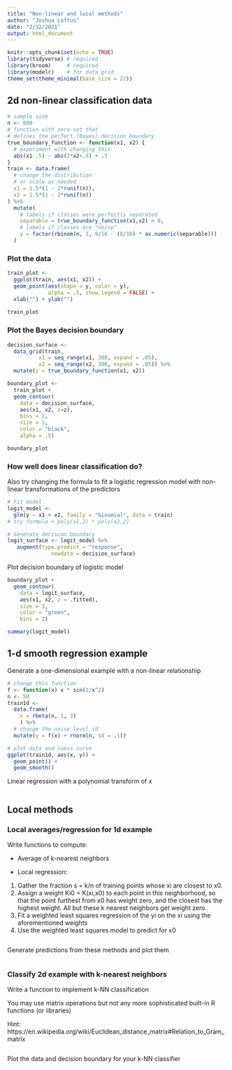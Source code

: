 ```yaml
---
title: "Non-linear and local methods"
author: "Joshua Loftus"
date: "2/12/2021"
output: html_document
---
```


```r
knitr::opts_chunk$set(echo = TRUE)
library(tidyverse) # required
library(broom)     # required
library(modelr)    # for data_grid
theme_set(theme_minimal(base_size = 22))
```

## 2d non-linear classification data

```r
# sample size
n <- 800
# function with zero set that
# defines the perfect (Bayes) decision boundary
true_boundary_function <- function(x1, x2) {
  # experiment with changing this
  abs(x1-.5) - abs(2*x2+.5) + .3
}
train <- data.frame(
  # change the distribution
  # or scale as needed
  x1 = 1.5*(1 - 2*runif(n)),
  x2 = 1.5*(1 - 2*runif(n))
) %>% 
  mutate(
    # labels if classes were perfectly separated
    separable = true_boundary_function(x1,x2) > 0,
    # labels if classes are "noisy"
    y = factor(rbinom(n, 1, 9/10 - (8/10) * as.numeric(separable)))
  )
```

### Plot the data

```r
train_plot <-
  ggplot(train, aes(x1, x2)) +
  geom_point(aes(shape = y, color = y),
             alpha = .5, show.legend = FALSE) +
  xlab("") + ylab("")
  
train_plot
```

### Plot the Bayes decision boundary

```r
decision_surface <- 
  data_grid(train,
          x1 = seq_range(x1, 300, expand = .05),
          x2 = seq_range(x2, 300, expand = .05)) %>%
  mutate(z = true_boundary_function(x1, x2))

boundary_plot <-
  train_plot +
  geom_contour(
    data = decision_surface,
    aes(x1, x2, z=z),
    bins = 2,
    size = 1,
    color = "black",
    alpha = .5)

boundary_plot
```

### How well does linear classification do?

Also try changing the formula to fit a logistic regression model with non-linear transformations of the predictors

```r
# Fit model
logit_model <-  
  glm(y ~ x1 + x2, family = "binomial", data = train)
# try formula + poly(x1,2) * poly(x2,2)

# Generate decision boundary
logit_surface <- logit_model %>%
   augment(type.predict = "response",
              newdata = decision_surface)
```

Plot decision boundary of logistic model

```r
boundary_plot +
  geom_contour(
    data = logit_surface,
    aes(x1, x2, z = .fitted),
    size = 1,
    color = "green",
    bins = 2)
```

```r
summary(logit_model)
```

## 1-d smooth regression example

Generate a one-dimensional example with a non-linear relationship

```r
# change this function
f <- function(x) x * sin(1/x^2)
n <- 50
train1d <- 
  data.frame(
    x = rbeta(n, 1, 3)
    ) %>%
  # change the noise level sd
  mutate(y = f(x) + rnorm(n, sd = .1))

# plot data and loess curve
ggplot(train1d, aes(x, y)) + 
  geom_point() +
  geom_smooth()
```

Linear regression with a polynomial transform of x

```r

```


## Local methods


### Local averages/regression for 1d example

Write functions to compute:

- Average of k-nearest neighbors

- Local regression:

1. Gather the fraction s = k/n of training points whose xi are closest
to x0.
2. Assign a weight Ki0 = K(xi,x0) to each point in this neighborhood, so that the point furthest from x0 has weight zero, and the closest has the highest weight. All but these k nearest neighbors get weight zero.
3. Fit a weighted least squares regression of the yi on the xi using the aforementioned weights
4. Use the weighted least squares model to predict for x0

```r

```

Generate predictions from these methods and plot them

```r

```

### Classify 2d example with k-nearest neighbors

Write a function to implement k-NN classification

You may use matrix operations but not any more sophisticated built-in R functions (or libraries)

Hint: https://en.wikipedia.org/wiki/Euclidean_distance_matrix#Relation_to_Gram_matrix

```r

```

Plot the data and decision boundary for your k-NN classifier

```r

```



